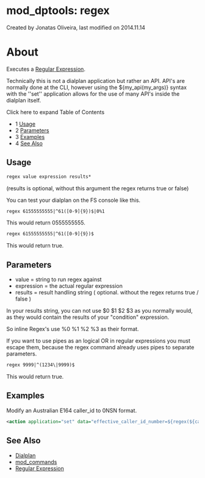 
# mod_dptools: regex 

 Created by  Jonatas Oliveira, last modified on 2014.11.14

# About

Executes a [Regular Expression](../../Examples/Regular-Expression/index.mdx#42x).

Technically this is not a dialplan application but rather an API. API's are normally done at the CLI, however using the ${my\_api(my\_args)} syntax with the ''set'' application allows for the use of many API's inside the dialplan itself.

Click here to expand Table of Contents

* 1 [Usage](#usage)
* 2 [Parameters](#parameters)
* 3 [Examples](#examples)
* 4 [See Also](#see-also)

## Usage

```xml
regex value expression results*
```

(results is optional, without this argument the regex returns true or false)

You can test your dialplan on the FS console like this.

```xml
regex 61555555555|^61([0-9]{9})$|0%1 
```

This would return 0555555555.

```xml
regex 61555555555|^61([0-9]{9})$
```

This would return true.

## Parameters

* value = string to run regex against
* expression = the actual regular expression
* results = result handling string ( optional. without the regex returns true / false )

In your results string, you can not use $0 $1 $2 $3 as you normally would, as they would contain the results of your "condition" expression.

So inline Regex's use %0 %1 %2 %3 as their format.

If you want to use pipes as an logical OR in regular expressions you must escape them, because the regex command already uses pipes to separate parameters.

```xml
regex 9999|^(1234\|9999)$
```

This would return true.

## Examples

Modify an Australian E164 caller\_id to 0NSN format.

```xml
<action application="set" data="effective_caller_id_number=${regex(${caller_id_number}|^61([0-9]{9})$|0%1)}"/>
```

## See Also

* [Dialplan](../../Dialplan/index.mdx#0-about)
* [mod\_commands](../mod_commands_1966741.mdx#--)
* [Regular Expression](../../Examples/Regular-Expression/index.mdx#42x)


